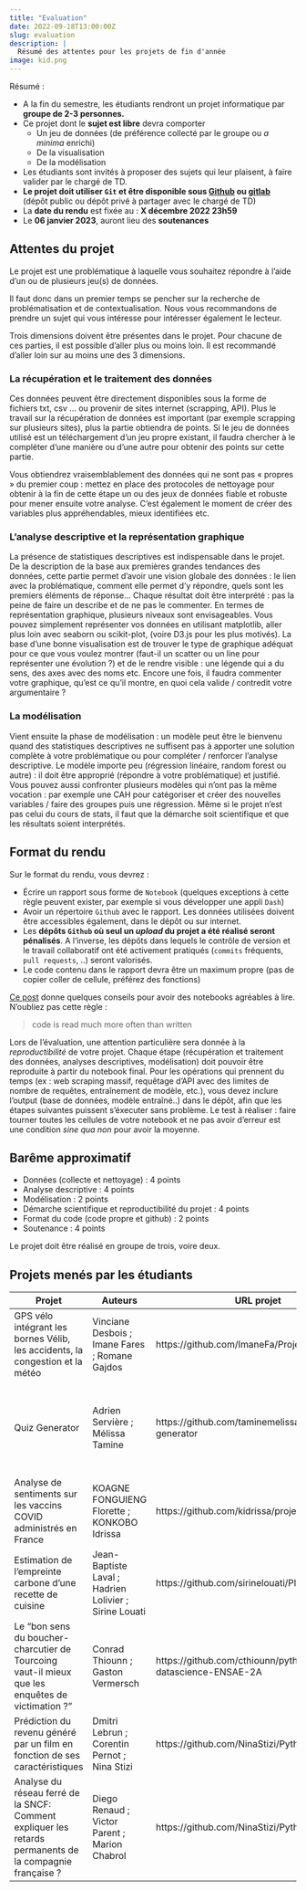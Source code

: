 ```yaml
---
title: "Evaluation"
date: 2022-09-18T13:00:00Z
slug: evaluation
description: |
  Résumé des attentes pour les projets de fin d'année
image: kid.png
---
```


Résumé : 

* A la fin du semestre, les étudiants rendront un projet informatique par __groupe de 2-3 personnes.__
* Ce projet dont le __sujet est libre__ devra comporter
    - Un jeu de données (de préférence collecté par le groupe ou _a minima_ enrichi)
    - De la visualisation
    - De la modélisation
* Les étudiants sont invités à proposer des sujets qui leur plaisent, à faire valider par le chargé de TD.
* __Le projet doit utiliser `Git` et être disponible sous
[Github](https://github.com/) <a href="https://github.com" class="github"><i class="fab fa-github"></i></a> ou [gitlab](https://gitlab.com/)__ <a href="https://gitlab.com" class="gitlab"><i class="fab fa-gitlab"></i></a> (dépôt public ou dépôt privé à partager avec le chargé de TD)
* La __date du rendu__ est fixée au : **X décembre 2022 23h59**
* Le **06 janvier 2023**, auront lieu des __soutenances__
 

## Attentes du projet

Le projet est une problématique à laquelle vous souhaitez répondre à
l’aide d’un ou de plusieurs jeu(s) de données.

Il faut donc dans un premier temps se pencher sur la recherche de problématisation et de contextualisation. Nous vous recommandons de prendre un sujet qui vous intéresse pour intéresser également le lecteur.

Trois dimensions doivent être présentes dans le projet.
Pour chacune de ces parties, il est possible d’aller plus ou moins loin. Il est recommandé d’aller loin sur au moins une des 3 dimensions.


### La récupération et le traitement des données

Ces données peuvent être directement disponibles sous la forme de fichiers txt, csv … ou provenir de sites internet (scrapping, API). Plus le travail sur la récupération de données est important (par exemple scrapping sur plusieurs sites), plus la partie obtiendra de points. Si le jeu de données utilisé est un téléchargement d’un jeu propre existant, il faudra chercher à le compléter d’une manière ou d’une autre pour obtenir des points sur cette partie.

Vous obtiendrez vraisemblablement des données qui ne sont pas « propres » du premier coup : mettez en place des protocoles de nettoyage pour obtenir à la fin de cette étape un ou des jeux de données fiable et robuste pour mener ensuite votre analyse. C’est également le moment de créer des variables plus appréhendables, mieux identifiées etc.

### L’analyse descriptive et la représentation graphique

La présence de statistiques descriptives est indispensable dans le projet. De la description de la base aux premières grandes tendances des données, cette partie permet d’avoir une vision globale des données : le lien avec la problématique, comment elle permet d’y répondre, quels sont les premiers éléments de réponse… Chaque résultat doit être interprété : pas la peine de faire un describe et de ne pas le commenter.
 En termes de représentation graphique, plusieurs niveaux sont envisageables. Vous pouvez simplement représenter vos données en utilisant matplotlib, aller plus loin avec seaborn ou scikit-plot, (voire D3.js pour les plus motivés). La base d’une bonne visualisation est de trouver le type de graphique adéquat pour ce que vous voulez montrer (faut-il un scatter ou un line pour représenter une évolution ?) et de le rendre visible : une légende qui a du sens, des axes avec des noms etc. Encore une fois, il faudra commenter votre graphique, qu’est ce qu’il montre, en quoi cela valide / contredit votre argumentaire ?

### La modélisation

 Vient ensuite la phase de modélisation : un modèle peut être le bienvenu quand des statistiques descriptives ne suffisent pas à apporter une solution complète à votre problématique ou pour compléter / renforcer l’analyse descriptive. Le modèle importe peu (régression linéaire, random forest ou autre) : il doit être approprié (répondre à votre problématique) et justifié.
Vous pouvez aussi confronter plusieurs modèles qui n’ont pas la même vocation : par exemple une CAH pour catégoriser et créer des nouvelles variables / faire des groupes puis une régression. 
Même si le projet n’est pas celui du cours de stats, il faut que la démarche soit scientifique et que les résultats soient interprétés.


## Format du rendu

 Sur le format du rendu, vous devrez :

* Écrire un rapport sous forme de `Notebook` (quelques exceptions à cette règle peuvent exister, par exemple si vous développer une appli `Dash`)
* Avoir un répertoire `Github` avec le rapport. Les données utilisées doivent être accessibles également, dans le dépôt ou sur internet.
* Les __dépôts `Github` où seul un *upload* du projet a été réalisé seront pénalisés__. A l'inverse, les dépôts dans lequels le contrôle de version et le travail collaboratif ont été activement pratiqués (`commits` fréquents, `pull requests`, ..) seront valorisés.
* Le code contenu dans le rapport devra être un maximum propre (pas de copier coller de cellule, préférez des fonctions)

[Ce post](https://towardsdatascience.com/8-guidelines-to-create-professional-data-science-notebooks-97572894b2e5) donne
quelques conseils pour avoir des notebooks agréables à lire. N'oubliez pas cette règle :

> code is read much more often than written

Lors de l'évaluation, une attention particulière sera donnée à la *reproductibilité* de votre projet.
Chaque étape (récupération et traitement des données, analyses descriptives, modélisation) doit pouvoir être reproduite à partir du notebook final. Pour les opérations qui prennent du temps (ex : web scraping massif, requêtage d'API avec des limites de nombre de requêtes, entraînement de modèle, etc.), vous devez inclure l'output (base de données, modèle entraîné..) dans le dépôt, afin que les étapes suivantes puissent s'éxecuter sans problème.
Le test à réaliser : faire tourner toutes les cellules de votre notebook et ne pas avoir d’erreur est une condition _sine qua non_ pour avoir la moyenne.


## Barême approximatif

* Données (collecte et nettoyage) : 4 points
* Analyse descriptive : 4 points
* Modélisation : 2 points
* Démarche scientifique et reproductibilité du projet : 4 points
* Format du code (code propre et github) : 2 points
* Soutenance : 4 points

Le projet doit être réalisé en groupe de trois, voire deux. 


## Projets menés par les étudiants

| Projet | Auteurs | URL projet <a href="https://github.com" class="github"><i class="fab fa-github"></i></a> | Tags |
|--------|---------|------------|------|
| GPS vélo intégrant les bornes Vélib, les accidents, la congestion et la météo | Vinciane Desbois ; Imane Fares ; Romane Gajdos | https://github.com/ImaneFa/Projet_Python | Vélib ; Pistes cyclables ; Accidents ; Folium|
| Quiz Generator | Adrien Servière ; Mélissa Tamine | https://github.com/taminemelissa/quiz-generator | Machine Learning ; Natural Language Processing ; Question Generation ; Word2Vec |
| Analyse de sentiments sur les vaccins COVID administrés en France | KOAGNE FONGUIENG Florette ; KONKOBO Idrissa | https://github.com/kidrissa/projetpy | API ; NLP ; Wordcloud ; Modélisation prédictive|
| Estimation de l'empreinte carbone d'une recette de cuisine | Jean-Baptiste Laval ; Hadrien Lolivier ; Sirine Louati | https://github.com/sirinelouati/Plat_CO2 | Scrapping ; Dashboard ; Empreinte carbone ; Alimentation |
| Le "bon sens du boucher-charcutier de Tourcoing vaut-il mieux que les enquêtes de victimation ?" | Conrad Thiounn ; Gaston Vermersch | https://github.com/cthiounn/python-datascience-ENSAE-2A | API ; Open-data ; ACP ; CAH ; LASSO |
| Prédiction du revenu généré par un film en fonction de ses caractéristiques | Dmitri Lebrun ; Corentin Pernot ; Nina Stizi | https://github.com/NinaStizi/Python_ENSAE_2A | Scrapping ; Cinéma ; Machine Learning |
| Analyse du réseau ferré de la SNCF: Comment expliquer les retards permanents de la compagnie française ? | Diego Renaud ; Victor Parent ; Marion Chabrol | https://github.com/NinaStizi/Python_ENSAE_2A | API ; SNCF ; LASSO |

<!---
-----Suivre ce modèle------
| Prédiction du prix des carottes | Bugs Bunny ; Daffy Duck | https://github.com/TheAlgorithms/Python | Prédiction ; Machine Learning ; Alimentation |
----->

